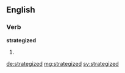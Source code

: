 ==English==

===Verb===
'''strategized'''

# {{en-past of|strategize}}

[[de:strategized]]
[[mg:strategized]]
[[sv:strategized]]